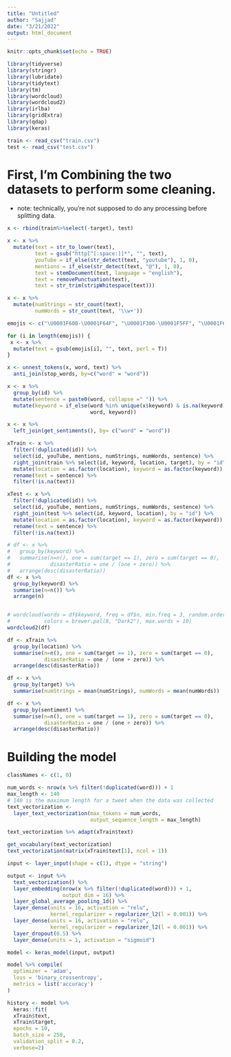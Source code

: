 ```yaml
---
title: "Untitled"
author: "Sajjad"
date: "3/21/2022"
output: html_document
---
```


```r
knitr::opts_chunk$set(echo = TRUE)
```

```r
library(tidyverse)
library(stringr)
library(lubridate)
library(tidytext)
library(tm)
library(wordcloud)
library(wordcloud2)
library(irlba)
library(gridExtra)
library(qdap)
library(keras)
```

```r
train <- read_csv("train.csv")
test <- read_csv("test.csv")
```

# First, I'm Combining the two datasets to perform some cleaning. 
* note: technically, you're not supposed to do any processing before splitting  data.
```r
x <- rbind(train%>%select(-target), test)
```

```r
x <- x %>%
  mutate(text = str_to_lower(text),
         text = gsub("http[^[:space:]]*", "", text),
         youTube = if_else(str_detect(text, "youtube"), 1, 0),
         mentions = if_else(str_detect(text, "@"), 1, 0),
         text = stemDocument(text, language = "english"), 
         text = removePunctuation(text),
         text = str_trim(stripWhitespace(text)))
```

```r
x <- x %>%
  mutate(numStrings = str_count(text), 
         numWords = str_count(text, '\\w+'))
```

```r
emojis <- c("\U0001F600-\U0001F64F", "\U0001F300-\U0001F5FF", "\U0001F680-\U0001F6FF", "\U0001F1E0-\U0001F1FF", "\U00002702-\U000027B0", "\U000024C2-\U0001F251")

for (i in length(emojis)) {
 x <- x %>%
  mutate(text = gsub(emojis[i], "", text, perl = T)) 
}
```

```r
x <- unnest_tokens(x, word, text) %>%
  anti_join(stop_words, by=c("word" = "word"))
```

```r
x <- x %>%
  group_by(id) %>%
  mutate(sentence = paste0(word, collapse =" ")) %>%
  mutate(keyword = if_else(word %in% unique(x$keyword) & is.na(keyword), 
                           word, keyword))
```

```r
x <- x %>%
  left_join(get_sentiments(), by= c("word" = "word"))
```

```r
xTrain <- x %>%
  filter(!duplicated(id)) %>%
  select(id, youTube, mentions, numStrings, numWords, sentence) %>%
  right_join(train %>% select(id, keyword, location, target), by = "id") %>%
  mutate(location = as.factor(location), keyword = as.factor(keyword)) %>%
  rename(text = sentence) %>%
  filter(!is.na(text))
```

```r
xTest <- x %>%
  filter(!duplicated(id)) %>%
  select(id, youTube, mentions, numStrings, numWords, sentence) %>%
  right_join(test %>% select(id, keyword, location), by = "id") %>%
  mutate(location = as.factor(location), keyword = as.factor(keyword)) %>%
  rename(text = sentence) %>%
  filter(!is.na(text))
```

```r
# df <- x %>%
#   group_by(keyword) %>%
#   summarise(n=n(), one = sum(target == 1), zero = sum(target == 0), 
#             disasterRatio = one / (one + zero)) %>%
#   arrange(desc(disasterRatio))
df <- x %>%
  group_by(keyword) %>%
  summarise(n=n()) %>%
  arrange(n)


# wordcloud(words = df$keyword, freq = df$n, min.freq = 3, random.order = F, 
#           colors = brewer.pal(8, "Dark2"), max.words = 10)
wordcloud2(df)
```

```r
df <- xTrain %>%
  group_by(location) %>%
  summarise(n=n(), one = sum(target == 1), zero = sum(target == 0), 
            disasterRatio = one / (one + zero)) %>%
  arrange(desc(disasterRatio))
```

```r
df <- x %>%
  group_by(target) %>%
  summarise(numStrings = mean(numStrings), numWords = mean(numWords))
```

```r
df <- x %>%
  group_by(sentiment) %>%
  summarise(n=n(), one = sum(target == 1), zero = sum(target == 0), 
            disasterRatio = one / (one + zero)) %>%
  arrange(desc(disasterRatio))
```

# Building the model

```r
classNames <- c(1, 0)
```

```r
num_words <- nrow(x %>% filter(!duplicated(word))) + 1
max_length <- 140 
# 140 is the maximum length for a tweet when the data was collected
text_vectorization <- 
  layer_text_vectorization(max_tokens = num_words, 
                           output_sequence_length = max_length)

text_vectorization %>% adapt(xTrain$text)

get_vocabulary(text_vectorization)
text_vectorization(matrix(xTrain$text[1], ncol = 1))
```

```r
input <- layer_input(shape = c(1), dtype = "string")

output <- input %>% 
  text_vectorization() %>% 
  layer_embedding(nrow(x %>% filter(!duplicated(word))) + 1, 
                  output_dim = 16) %>%
  layer_global_average_pooling_1d() %>%
  layer_dense(units = 16, activation = "relu", 
              kernel_regularizer = regularizer_l2(l = 0.001)) %>%
  layer_dense(units = 16, activation = "relu", 
              kernel_regularizer = regularizer_l2(l = 0.001)) %>%
  layer_dropout(0.5) %>% 
  layer_dense(units = 1, activation = "sigmoid")

model <- keras_model(input, output)
```

```r
model %>% compile(
  optimizer = 'adam',
  loss = 'binary_crossentropy',
  metrics = list('accuracy')
)
```


```r
history <- model %>% 
  keras::fit(
  xTrain$text,
  xTrain$target,
  epochs = 10,
  batch_size = 250,
  validation_split = 0.2,
  verbose=2)
```


